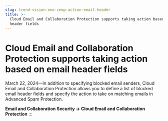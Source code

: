```yaml
---
slug: trend-vision-one-cemp-action-email-header
title: >-
  Cloud Email and Collaboration Protection supports taking action based on email
  header fields
---
```

# Cloud Email and Collaboration Protection supports taking action based on email header fields

March 22, 2024—In addition to specifying blocked email senders, Cloud Email and Collaboration Protection allows you to define a list of blocked email header fields and specify the action to take on matching emails in Advanced Spam Protection.

**Email and Collaboration Security → Cloud Email and Collaboration Protection**
:::

